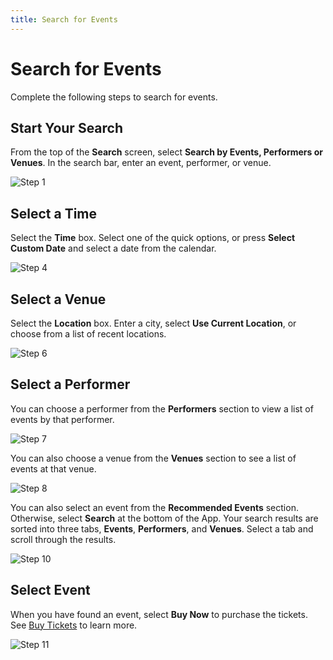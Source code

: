 ```yaml
---
title: Search for Events
---
```



# Search for Events

Complete the following steps to search for events.

<Steps>

## Start Your Search

From the top of the **Search** screen, select **Search by Events, Performers or Venues**. In the search bar, enter an event, performer, or venue.

![Step 1](/images/AXS/search_for_events/search_for_events_step_1.jpg)

## Select a Time

Select the **Time** box. Select one of the quick options, or press **Select Custom Date** and select a date from the calendar.

![Step 4](/images/AXS/search_for_events/search_for_events_step_4.jpg)

## Select a Venue

Select the **Location** box. Enter a city, select **Use Current Location**, or choose from a list of recent locations.

![Step 6](/images/AXS/search_for_events/search_for_events_step_6.jpg)

## Select a Performer

You can choose a performer from the **Performers** section to view a list of events by that performer.

![Step 7](/images/AXS/search_for_events/search_for_events_step_7.jpg)

You can also choose a venue from the **Venues** section to see a list of events at that venue.

![Step 8](/images/AXS/search_for_events/search_for_events_step_8.jpg)

You can also select an event from the **Recommended Events** section. Otherwise, select **Search** at the bottom of the App. Your search results are sorted into three tabs, **Events**, **Performers**, and **Venues**. Select a tab and scroll through the results.

![Step 10](/images/AXS/search_for_events/search_for_events_step_10.jpg)

## Select Event

When you have found an event, select **Buy Now** to purchase the tickets. See [Buy Tickets](/buy-tickets) to learn more.

![Step 11](/images/AXS/search_for_events/search_for_events_step_11.jpg)

</Steps>